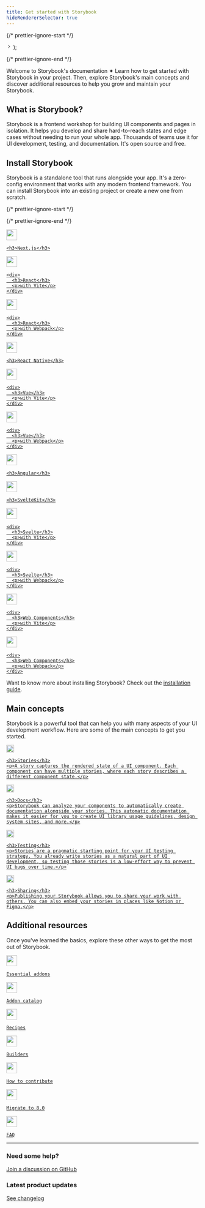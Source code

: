 ```yaml
---
title: Get started with Storybook
hideRendererSelector: true
---
```


{/* prettier-ignore-start */}

  <svg width="14" height="14" viewBox="0 0 14 14" fill="none" xmlns="http://www.w3.org/2000/svg"><path fill-rule="evenodd" clip-rule="evenodd" d="M4.896 10.146a.5.5 0 00.708.708l3.5-3.5a.5.5 0 000-.708l-3.5-3.5a.5.5 0 10-.708.708L8.043 7l-3.147 3.146z" fill="currentColor"></path></svg>
);

{/* prettier-ignore-end */}

Welcome to Storybook's documentation ✦ Learn how to get started with Storybook in your project. Then, explore Storybook's main concepts and discover additional resources to help you grow and maintain your Storybook.

## What is Storybook?

Storybook is a frontend workshop for building UI components and pages in isolation. It helps you develop and share hard-to-reach states and edge cases without needing to run your whole app. Thousands of teams use it for UI development, testing, and documentation. It's open source and free.

## Install Storybook

Storybook is a standalone tool that runs alongside your app. It's a zero-config environment that works with any modern frontend framework. You can install Storybook into an existing project or create a new one from scratch.

{/* prettier-ignore-start */}

<CodeSnippets path="init-command.md" />

{/* prettier-ignore-end */}

<div class="sb-grid three-up">
  <a href="./nextjs/?renderer=react" class="framework card">
    <img src="/images/logos/renderers/logo-nextjs.svg" width="28" height="28" alt="" class="img" />

    <h3>Next.js</h3>
  </a>

  <a href="./react-vite/?renderer=react" class="framework card">
    <img src="/images/logos/renderers/logo-react.svg" width="28" height="28" alt="" class="img" />

    <div>
      <h3>React</h3>
      <p>with Vite</p>
    </div>
  </a>

  <a href="./react-webpack5/?renderer=react" class="framework card">
    <img src="/images/logos/renderers/logo-react.svg" width="28" height="28" alt="" class="img" />

    <div>
      <h3>React</h3>
      <p>with Webpack</p>
    </div>
  </a>

  <a href="https://github.com/storybookjs/react-native" target="_blank" class="framework card">
    <img src="/images/logos/renderers/logo-react.svg" width="28" height="28" alt="" class="img" />

    <h3>React Native</h3>
  </a>

  <a href="./vue3-vite/?renderer=vue" class="framework card">
    <img src="/images/logos/renderers/logo-vue.svg" width="28" height="28" alt="" class="img" />

    <div>
      <h3>Vue</h3>
      <p>with Vite</p>
    </div>
  </a>

  <a href="./vue3-webpack5/?renderer=vue" class="framework card">
    <img src="/images/logos/renderers/logo-vue.svg" width="28" height="28" alt="" class="img" />

    <div>
      <h3>Vue</h3>
      <p>with Webpack</p>
    </div>
  </a>

  <a href="./angular/?renderer=angular" class="framework card">
    <img src="/images/logos/renderers/logo-angular.svg" width="28" height="28" alt="" class="img" />

    <h3>Angular</h3>
  </a>

  <a href="./sveltekit/?renderer=svelte" class="framework card">
    <img src="/images/logos/renderers/logo-svelte.svg" width="28" height="28" alt="" class="img" />

    <h3>SvelteKit</h3>
  </a>

  <a href="./svelte-vite/?renderer=svelte" class="framework card">
    <img src="/images/logos/renderers/logo-svelte.svg" width="28" height="28" alt="" class="img" />

    <div>
      <h3>Svelte</h3>
      <p>with Vite</p>
    </div>
  </a>

  <a href="./svelte-webpack5/?renderer=svelte" class="framework card">
    <img src="/images/logos/renderers/logo-svelte.svg" width="28" height="28" alt="" class="img" />

    <div>
      <h3>Svelte</h3>
      <p>with Webpack</p>
    </div>
  </a>

  <a href="./web-components-vite/?renderer=web-components" class="framework card">
    <img src="/images/logos/renderers/logo-web-components.svg" width="28" height="28" alt="" class="img" />

    <div>
      <h3>Web Components</h3>
      <p>with Vite</p>
    </div>
  </a>

  <a href="./web-components-webpack5/?renderer=web-components" class="framework card">
    <img src="/images/logos/renderers/logo-web-components.svg" width="28" height="28" alt="" class="img" />

    <div>
      <h3>Web Components</h3>
      <p>with Webpack</p>
    </div>
  </a>
</div>

Want to know more about installing Storybook? Check out the [installation guide](./install.md).

## Main concepts

Storybook is a powerful tool that can help you with many aspects of your UI development workflow. Here are some of the main concepts to get you started.

<div class="sb-grid two-up">
  <a href="../writing-stories/" class="card card-large concept">
    <img src="/images/icons/icon-story.svg" alt="" width="20" height="20" class="img" />

    <h3>Stories</h3>
    <p>A story captures the rendered state of a UI component. Each component can have multiple stories, where each story describes a different component state.</p>
  </a>

  <a href="../writing-docs/" class="card card-large concept">
    <img src="/images/icons/icon-docs.svg" alt="" width="20" height="20" class="img" />

    <h3>Docs</h3>
    <p>Storybook can analyze your components to automatically create documentation alongside your stories. This automatic documentation makes it easier for you to create UI library usage guidelines, design system sites, and more.</p>
  </a>

  <a href="../writing-tests/" class="card card-large concept">
    <img src="/images/icons/icon-testing.svg" alt="" width="20" height="20" class="img" />

    <h3>Testing</h3>
    <p>Stories are a pragmatic starting point for your UI testing strategy. You already write stories as a natural part of UI development, so testing those stories is a low-effort way to prevent UI bugs over time.</p>
  </a>

  <a href="../sharing/" class="card card-large concept">
    <img src="/images/icons/icon-sharing.svg" alt="" width="20" height="20" class="img" />

    <h3>Sharing</h3>
    <p>Publishing your Storybook allows you to share your work with others. You can also embed your stories in places like Notion or Figma.</p>
  </a>
</div>

## Additional resources

Once you've learned the basics, explore these other ways to get the most out of Storybook.

<div class="sb-grid three-up">
  <a href="../essentials/" class="resource">
    <img src="/images/icons/icon-more.svg" width="28" height="28" alt="" class="img" />

    Essential addons
  </a>

  <a href="https://storybook.js.org/integrations/" class="resource">
    <img src="/images/icons/icon-more.svg" width="28" height="28" alt="" class="img" />

    Addon catalog
  </a>

  <a href="https://storybook.js.org/integrations/" class="resource">
    <img src="/images/icons/icon-more.svg" width="28" height="28" alt="" class="img" />

    Recipes
  </a>

  <a href="../builders/" class="resource">
    <img src="/images/icons/icon-more.svg" width="28" height="28" alt="" class="img" />

    Builders
  </a>

  <a href="../contribute/" class="resource">
    <img src="/images/icons/icon-more.svg" width="28" height="28" alt="" class="img" />

    How to contribute
  </a>

  <a href="../migration-guide/" class="resource">
    <img src="/images/icons/icon-more.svg" width="28" height="28" alt="" class="img" />

    Migrate to 8.0
  </a>

  <a href="../faq" class="resource">
    <img src="/images/icons/icon-more.svg" width="28" height="28" alt="" class="img" />

    FAQ
  </a>
</div>

***

<div class="sb-grid two-up">
  <div class="help">
    <h3>Need some help?</h3>
    <a href="https://github.com/storybookjs/storybook/discussions/categories/help">Join a discussion on GitHub<RightArrow /></a>
  </div>

  <div class="help">
    <h3>Latest product updates</h3>
    <a href="https://storybook.js.org/releases/">See changelog<RightArrow /></a>
  </div>
</div>

<style>
  {`
      .sb-grid {
        display: grid;
        gap: 16px;
      }

      .sb-grid.two-up {
        grid-template-columns: repeat(1, 1fr);
      }

      .sb-grid.three-up {
        grid-template-columns: repeat(1, 1fr);
      }

      @media (min-width: 440px) {
        .sb-grid.two-up {
          grid-template-columns: repeat(2, 1fr);
        }

        .sb-grid.three-up {
          grid-template-columns: repeat(2, 1fr);
        }
      }

      @media (min-width: 1280px) {
        .sb-grid.three-up {
          grid-template-columns: repeat(3, 1fr);
        }
      }

      a.sb-grid-item.sb-grid-item.sb-grid-item {
        color: inherit;
        text-decoration: none;
      }

      .card {
        border-radius: 6px;
        border: 1px solid #D9E8F2;
        padding: 12px;
        transition: border-color 0.2s ease;
        color: inherit;
        text-decoration: none;
      }

      .card:hover {
        border-color: #B2C3CD;
      }

      .card h3 {
        font-size: 16px;
        font-weight: 600;
        line-height: 28px;
        margin: 0;
        color: #000;
        text-decoration: none;
      }

      .card p {
        font-size: 14px;
        line-height: 24px;
        margin: 0;
        color: #454E54;
        text-decoration: none;
      }

      .card.card-large {
        padding: 24px 28px;
      }

      .card.card-large h3 {
        font-size: 18px;
        font-weight: 700;
      }
      
      .framework {
        display: flex !important;
        flex-direction: row;
        align-items: center;
        height: 80px;
        gap: 12px;
        padding-left: 20px;
      }

      .framework h3 {
        line-height: 18px;
      }

      .concept {
        display: grid !important;
        grid-template-columns: auto 1fr;
        grid-template-rows: auto 1fr;
        gap: 12px;
        row-gap: 12px;
      }

      .concept .img {
        align-self: baseline;
        margin-top: 4px;
      }

      .concept p {
        grid-column: span 2;
      }

      .resource {
        display: flex !important;
        align-items: center;
        gap: 8px;
      }

      .help {
        margin-bottom: 24px;
      }

      .help h3 {
        margin-top: 0;
      }

      .help a {
        display: flex !important;
        align-items: center;
        gap: 4px;
      }
    `}
</style>
